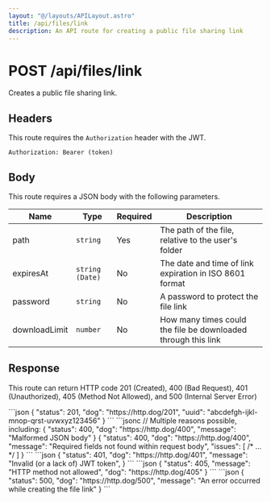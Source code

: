 ```yaml
---
layout: "@/layouts/APILayout.astro"
title: /api/files/link
description: An API route for creating a public file sharing link
---
```



<h1>
	<Badge variant="post">POST</Badge> /api/files/link
</h1>

Creates a public file sharing link.

## Headers

This route requires the `Authorization` header with the JWT.

```
Authorization: Bearer (token)
```

## Body

This route requires a JSON body with the following parameters.

| Name          | Type            | Required | Description                                                   |
| ------------- | --------------- | -------- | ------------------------------------------------------------- |
| path          | `string`        | Yes      | The path of the file, relative to the user's folder           |
| expiresAt     | `string (Date)` | No       | The date and time of link expiration in ISO 8601 format       |
| password      | `string`        | No       | A password to protect the file link                           |
| downloadLimit | `number`        | No       | How many times could the file be downloaded through this link |

## Response

This route can return HTTP code 201 (Created), 400 (Bad Request),
401 (Unauthorized), 405 (Method Not Allowed), and 500 (Internal Server Error)

<Tabs>
	<Tab name="200">
```json
{
    "status": 201,
    "dog": "https://http.dog/201",
    "uuid": "abcdefgh-ijkl-mnop-qrst-uvwxyz123456"
}
```
    </Tab>
    <Tab name="400">
```jsonc
// Multiple reasons possible, including:
{
    "status": 400,
    "dog": "https://http.dog/400",
    "message": "Malformed JSON body"
}
{
    "status": 400,
    "dog": "https://http.dog/400",
    "message": "Required fields not found within request body",
    "issues": [ /* ... */ ]
}
```
    </Tab>
    <Tab name="401">
```json
{
    "status": 401,
    "dog": "https://http.dog/401",
    "message": "Invalid (or a lack of) JWT token",
}
```
    </Tab>
    <Tab name="405">
```json
{
    "status": 405,
    "message": "HTTP method not allowed",
    "dog": "https://http.dog/405"
}
```
    </Tab>
    <Tab name="500">
```json
{
    "status": 500,
    "dog": "https://http.dog/500",
    "message": "An error occurred while creating the file link"
}
```
    </Tab>
</Tabs>
